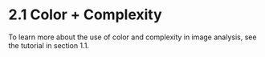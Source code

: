 # 2.1 Color + Complexity {.unnumbered}

To learn more about the use of color and complexity
in image analysis, see the tutorial in section 1.1.